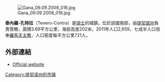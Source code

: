 [[Image:Gana_09.09.2008_016.jpg|right]]

'''泰內羅-孔特拉'''（Tenero-Contra）是[[瑞士|瑞士]]的城鎮，位於該國南部，由[[提契諾州|提契諾州]]負責管轄，面積3.69平方公里，海拔高度202米，2011年人口2,659，七成半人口信奉[[羅馬天主教|羅馬天主教]]，人口密度每平方公里721人。

==外部連結==
* [http://www.tenero-contra.ch Official website] {{Wayback|url=http://www.tenero-contra.ch/ |date=20200815234616 }} {{it icon}}
{{coord|display=title}}
{{Authority control}}
{{DEFAULTSORT:Tenero-Contra}}
{{Switzerland-geo-stub}}
[[Category:提契诺州的市镇|Category:提契诺州的市镇]]